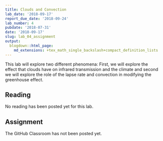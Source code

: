 ```yaml
---
title: Clouds and Convection
lab_date: '2018-09-17'
report_due_date: '2018-09-24'
lab_number: 4
pubdate: '2018-07-31'
date: '2018-09-17'
slug: lab_04_assignment
output:
  blogdown::html_page:
    md_extensions: +tex_math_single_backslash+compact_definition_lists
---
```

This lab will explore two different phenomena: First, we will explore the effect that clouds have on infrared transmission and the climate and second we will explore the role of the lapse rate and convection in modifying the greenhouse effect.

## Reading

No reading has been posted yet for this lab.


## Assignment

The GitHub Classroom has not been posted yet.
